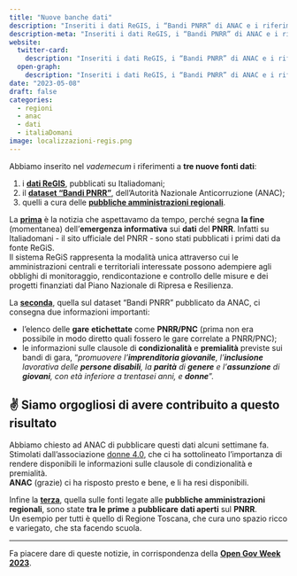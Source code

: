 ```yaml
---
title: "Nuove banche dati"
description: "Inseriti i dati ReGIS, i “Bandi PNRR” di ANAC e i riferimenti alle fonte regionali"
description-meta: "Inseriti i dati ReGIS, i “Bandi PNRR” di ANAC e i riferimenti alle fonte regionali"
website:
  twitter-card:
    description: "Inseriti i dati ReGIS, i “Bandi PNRR” di ANAC e i riferimenti alle fonte regionali"
  open-graph:
    description: "Inseriti i dati ReGIS, i “Bandi PNRR” di ANAC e i riferimenti alle fonte regionali"
date: "2023-05-08"
draft: false
categories:
  - regioni
  - anac
  - dati
  - italiaDomani
image: localizzazioni-regis.png
---
```


Abbiamo inserito nel *vademecum* i riferimenti a **tre nuove fonti dati**:

1. i [**dati ReGIS**](https://pnrr.datibenecomune.it/fonti/regis/), pubblicati su Italiadomani;
2. il [**dataset “Bandi PNRR”**](https://pnrr.datibenecomune.it/fonti/anac/#il-dataset-bandi-pnrr), dell'Autorità Nazionale Anticorruzione (ANAC);
3. quelli a cura delle [**pubbliche amministrazioni regionali**](https://pnrr.datibenecomune.it/fonti/altre-pa/regioni.html).

La [**prima**](https://pnrr.datibenecomune.it/fonti/regis/) è la notizia che aspettavamo da tempo, perché segna **la fine** (momentanea) dell'**emergenza informativa** sui **dati** del **PNRR**. Infatti su Italiadomani - il sito ufficiale del PNRR - sono stati pubblicati  i primi dati da fonte ReGiS.<br>
Il sistema ReGiS rappresenta la modalità unica attraverso cui le amministrazioni centrali e territoriali interessate possono adempiere agli obblighi di monitoraggio, rendicontazione e controllo delle misure e dei progetti finanziati dal Piano Nazionale di Ripresa e Resilienza.

La [**seconda**](https://pnrr.datibenecomune.it/fonti/anac/#il-dataset-bandi-pnrr), quella sul dataset “Bandi PNRR” pubblicato da ANAC, ci consegna due informazioni importanti:

-   l'elenco delle **gare** **etichettate** come **PNRR/PNC** (prima non era possibile in modo diretto quali fossero le gare correlate a PNRR/PNC);
-   le informazioni sulle clausole di **condizionalità** e **premialità** previste sui bandi di gara, “_promuovere l’**imprenditoria giovanile**, l’**inclusione** lavorativa delle **persone disabili**, la **parità** di **genere** e l’**assunzione** di **giovani**, con età inferiore a trentasei anni, e **donne**_”.

::: {.callout-tip}
## ✌️ Siamo orgogliosi di avere contribuito a questo risultato

Abbiamo chiesto ad ANAC di pubblicare questi dati alcuni settimane fa. Stimolati dall'associazione [donne 4.0](https://donne4.it/), che ci ha sottolineato l'importanza di rendere disponibili le informazioni sulle clausole di condizionalità e premialità.<br>
**ANAC** (grazie) ci ha risposto presto e bene, e li ha resi disponibili.
:::

Infine la [**terza**](https://pnrr.datibenecomune.it/fonti/altre-pa/regioni.html), quella sulle fonti legate alle **pubbliche amministrazioni regionali**, sono state **tra le prime** a **pubblicare** **dati aperti** sul **PNRR**.<br>
Un esempio per tutti è quello di Regione Toscana, che cura uno spazio ricco e variegato, che sta facendo scuola.

---

Fa piacere dare di queste notizie, in corrispondenza della [**Open Gov Week 2023**](https://open.gov.it/notizie/open-gov-week-2023-gli-eventi-calendario).
